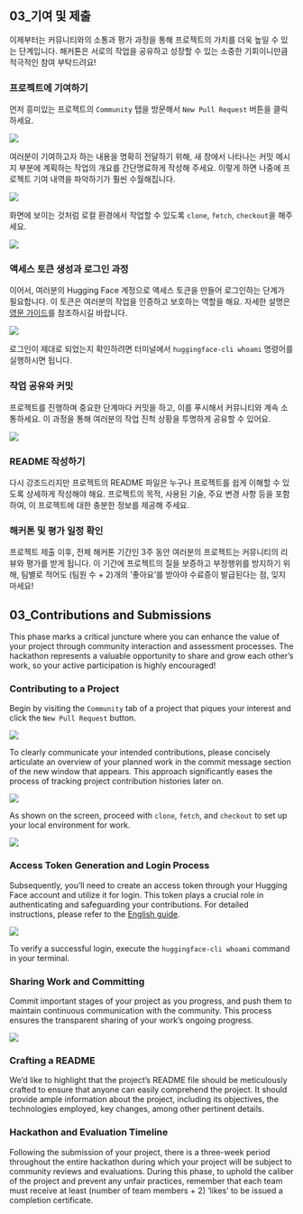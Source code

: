 ::: {.content-visible when-profile="korean"}
## 03_기여 및 제출

이제부터는 커뮤니티와의 소통과 평가 과정을 통해 프로젝트의 가치를 더욱 높일 수 있는 단계입니다. 해커톤은 서로의 작업을 공유하고 성장할 수 있는 소중한 기회이니만큼 적극적인 참여 부탁드려요!

### 프로젝트에 기여하기

먼저 흥미있는 프로젝트의 `Community` 탭을 방문해서 `New Pull Request` 버튼을 클릭하세요.

![](images/community-tab.png)

여러분이 기여하고자 하는 내용을 명확히 전달하기 위해, 새 창에서 나타나는 커밋 메시지 부분에 계획하는 작업의 개요를 간단명료하게 작성해 주세요. 이렇게 하면 나중에 프로젝트 기여 내역을 파악하기가 훨씬 수월해집니다.

![](images/new-pr-message.png)

화면에 보이는 것처럼 로컬 환경에서 작업할 수 있도록 `clone`, `fetch`, `checkout`을 해주세요.

![](images/pr-get-started.png)

### 액세스 토큰 생성과 로그인 과정

이어서, 여러분의 Hugging Face 계정으로 액세스 토큰을 만들어 로그인하는 단계가 필요합니다. 이 토큰은 여러분의 작업을 인증하고 보호하는 역할을 해요. 자세한 설명은 [영문 가이드](https://huggingface.co/docs/hub/security-tokens)를 참조하시길 바랍니다.

![](https://huggingface.co/datasets/huggingface/documentation-images/resolve/main/hub/User-Access-Token.png)

로그인이 제대로 되었는지 확인하려면 터미널에서 `huggingface-cli whoami` 명령어를 실행하시면 됩니다.

### 작업 공유와 커밋

프로젝트를 진행하며 중요한 단계마다 커밋을 하고, 이를 푸시해서 커뮤니티와 계속 소통하세요. 이 과정을 통해 여러분의 작업 진척 상황을 투명하게 공유할 수 있어요.

![](images/pr-examples.png)

### README 작성하기

다시 강조드리지만 프로젝트의 README 파일은 누구나 프로젝트를 쉽게 이해할 수 있도록 상세하게 작성해야 해요. 프로젝트의 목적, 사용된 기술, 주요 변경 사항 등을 포함하여, 이 프로젝트에 대한 충분한 정보를 제공해 주세요.

### 해커톤 및 평가 일정 확인

프로젝트 제출 이후, 전체 해커톤 기간인 3주 동안 여러분의 프로젝트는 커뮤니티의 리뷰와 평가를 받게 됩니다. 이 기간에 프로젝트의 질을 보증하고 부정행위를 방지하기 위해, 팀별로 적어도 (팀원 수 + 2)개의 '좋아요'를 받아야 수료증이 발급된다는 점, 잊지 마세요!
:::

::: {.content-visible when-profile="english"}
## 03_Contributions and Submissions

This phase marks a critical juncture where you can enhance the value of your project through community interaction and assessment processes. The hackathon represents a valuable opportunity to share and grow each other's work, so your active participation is highly encouraged!

### Contributing to a Project

Begin by visiting the `Community` tab of a project that piques your interest and click the `New Pull Request` button.

![](images/community-tab.png)

To clearly communicate your intended contributions, please concisely articulate an overview of your planned work in the commit message section of the new window that appears. This approach significantly eases the process of tracking project contribution histories later on.

![](images/new-pr-message.png)

As shown on the screen, proceed with `clone`, `fetch`, and `checkout` to set up your local environment for work.

![](images/pr-get-started.png)

### Access Token Generation and Login Process

Subsequently, you'll need to create an access token through your Hugging Face account and utilize it for login. This token plays a crucial role in authenticating and safeguarding your contributions. For detailed instructions, please refer to the [English guide](https://huggingface.co/docs/hub/security-tokens).

![](https://huggingface.co/datasets/huggingface/documentation-images/resolve/main/hub/User-Access-Token.png)

To verify a successful login, execute the `huggingface-cli whoami` command in your terminal.

### Sharing Work and Committing

Commit important stages of your project as you progress, and push them to maintain continuous communication with the community. This process ensures the transparent sharing of your work's ongoing progress.

![](images/pr-examples.png)

### Crafting a README

We'd like to highlight that the project's README file should be meticulously crafted to ensure that anyone can easily comprehend the project. It should provide ample information about the project, including its objectives, the technologies employed, key changes, among other pertinent details.

### Hackathon and Evaluation Timeline

Following the submission of your project, there is a three-week period throughout the entire hackathon during which your project will be subject to community reviews and evaluations. During this phase, to uphold the caliber of the project and prevent any unfair practices, remember that each team must receive at least (number of team members + 2) 'likes' to be issued a completion certificate.
:::